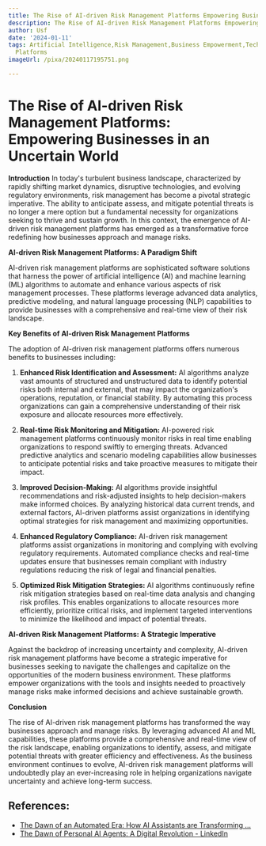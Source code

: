 ```yaml
---
title: The Rise of AI-driven Risk Management Platforms Empowering Businesses
description: The Rise of AI-driven Risk Management Platforms Empowering Businesses
author: Usf
date: '2024-01-11'
tags: Artificial Intelligence,Risk Management,Business Empowerment,Technology Adoption,AI-driven
  Platforms
imageUrl: /pixa/20240117195751.png

---
```

# The Rise of AI-driven Risk Management Platforms:  Empowering Businesses in an Uncertain World


**Introduction**
In today's turbulent business landscape, characterized by rapidly shifting market dynamics, disruptive technologies, and evolving regulatory environments, risk management has become a pivotal strategic imperative. The  ability  to anticipate assess,  and mitigate potential threats is no longer a mere  option but a fundamental necessity for organizations seeking to thrive  and sustain growth. In this context, the emergence of AI-driven risk management platforms has emerged as a transformative force  redefining how businesses approach and manage  risks.

**AI-driven Risk Management Platforms: A  Paradigm Shift**

AI-driven risk  management platforms are sophisticated software solutions that harness the power of artificial  intelligence (AI) and machine learning (ML) algorithms to automate and enhance various aspects of risk management processes. These platforms leverage advanced data  analytics, predictive modeling, and natural language processing (NLP) capabilities to provide businesses with a comprehensive  and real-time  view of their risk landscape.

**Key Benefits of AI-driven  Risk Management Platforms**

The adoption of AI-driven risk management platforms offers numerous benefits to businesses including:

1. **Enhanced Risk Identification and Assessment:** AI algorithms analyze vast amounts of structured and unstructured data to  identify potential risks both internal and external, that may impact the organization's operations, reputation,  or financial stability. By automating this  process organizations  can gain a  comprehensive understanding  of their risk exposure and allocate resources more effectively.

2. **Real-time Risk Monitoring and Mitigation:** AI-powered risk management platforms continuously monitor risks in real time enabling organizations to respond swiftly  to emerging threats. Advanced predictive analytics and scenario modeling capabilities allow businesses to anticipate potential risks and  take proactive  measures to mitigate their impact.

3. **Improved Decision-Making:** AI  algorithms provide insightful recommendations and risk-adjusted insights to help  decision-makers make informed choices. By analyzing historical data current trends, and external factors, AI-driven platforms assist organizations  in identifying  optimal strategies for risk management and maximizing  opportunities.

4. **Enhanced Regulatory Compliance:** AI-driven risk management platforms assist organizations in monitoring and complying with evolving regulatory requirements. Automated compliance checks and real-time updates ensure that businesses  remain compliant with industry regulations reducing the risk of legal and financial penalties.

5. **Optimized Risk Mitigation Strategies:** AI algorithms  continuously refine risk mitigation strategies based on real-time data analysis and changing risk profiles. This enables organizations to allocate resources more efficiently, prioritize critical risks, and implement targeted interventions to  minimize the likelihood and impact of potential threats.

**AI-driven Risk Management Platforms: A Strategic Imperative**

Against the backdrop of increasing uncertainty and complexity, AI-driven risk management platforms have become a strategic imperative for businesses seeking to navigate  the challenges  and capitalize on the opportunities of the modern business environment. These platforms empower  organizations with the tools and insights  needed to  proactively manage  risks  make informed decisions  and achieve sustainable growth.

**Conclusion**

The rise of AI-driven risk management platforms has transformed the way businesses  approach and manage risks.  By leveraging advanced AI and ML capabilities, these platforms  provide a  comprehensive  and real-time view of the risk landscape, enabling organizations to identify, assess, and  mitigate potential  threats  with greater  efficiency and effectiveness. As the  business environment continues to  evolve, AI-driven risk management platforms will undoubtedly play an ever-increasing role in helping organizations  navigate uncertainty and achieve long-term success.

## References:
- [The Dawn of an Automated Era: How AI Assistants are Transforming ...](https://medium.com/@logusps1999/the-dawn-of-an-automated-era-how-ai-assistants-are-transforming-business-9253ab421a4b)
- [The Dawn of Personal AI Agents: A Digital Revolution - LinkedIn](https://www.linkedin.com/pulse/dawn-personal-ai-agents-digital-revolution-britty-bidari)
